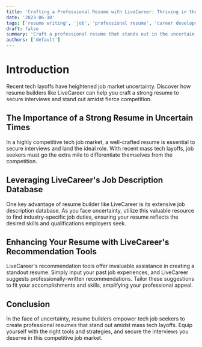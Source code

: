 ```yaml
---
title: 'Crafting a Professional Resume with LiveCareer: Thriving in the Uncertain Tech Job Market'
date: '2023-06-10'
tags: ['resume writing', 'job', 'professional resume', 'career development', 'resume optimization']
draft: false
summary: 'Craft a professional resume that stands out in the uncertain tech job market.'
authors: ['default']
---
```


# Introduction

Recent tech layoffs have heightened job market uncertainty. Discover how resume builders like LiveCareer can help you craft a strong resume to secure interviews and stand out amidst fierce competition.

## The Importance of a Strong Resume in Uncertain Times

In a highly competitive tech job market, a well-crafted resume is essential to secure interviews and land the ideal role. With recent mass tech layoffs, job seekers must go the extra mile to differentiate themselves from the competition.

## Leveraging LiveCareer's Job Description Database

One key advantage of resume builder like LiveCareer is its extensive job description database. As you face uncertainty, utilize this valuable resource to find industry-specific job duties, ensuring your resume reflects the desired skills and qualifications employers seek.

## Enhancing Your Resume with LiveCareer's Recommendation Tools

LiveCareer's recommendation tools offer invaluable assistance in creating a standout resume. Simply input your past job experiences, and LiveCareer suggests professionally-written recommendations. Tailor these suggestions to fit your accomplishments and skills, amplifying your professional appeal.

## Conclusion

In the face of uncertainty, resume builders empower tech job seekers to create professional resumes that stand out amidst mass tech layoffs. Equip yourself with the right tools and strategies, and secure the interviews you deserve in this competitive job market.
